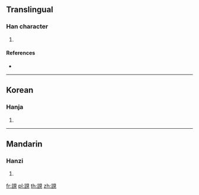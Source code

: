 {{character info/new}}
==Translingual==

===Han character===
{{Han char|rn=149|rad=言|as=07|sn=14|four=|canj=XYRBU,YRBUU}}

# {{defn|Han|sort=言07}}

====References====
* {{Han ref|kx=1163.150|dkj=35540|dj=1628.090|hdz=63976.080|uh=8AA2|ud=35490}}

----

==Korean==

===Hanja===
{{ko-hanja|hangeul=현|eumhun=|rv=hyeon|mr=hyŏn|y=hyen}}

# {{defn|lang=ko|sort=言07}}

----

==Mandarin==

===Hanzi===
{{cmn-hanzi|pin=[[xiàn]] ([[xian4]])|wg=hsien<sup>4</sup>}}

# {{defn|lang=cmn|sort=言07}}

[[fr:誢]]
[[pl:誢]]
[[th:誢]]
[[zh:誢]]